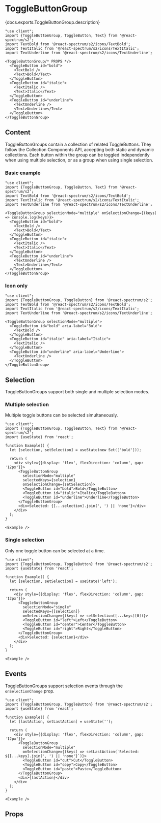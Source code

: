 

# ToggleButtonGroup

<PageDescription>{docs.exports.ToggleButtonGroup.description}</PageDescription>

```tsx render docs={docs.exports.ToggleButtonGroup} links={docs.links} props={['selectionMode', 'isDisabled']} type="s2"
"use client";
import {ToggleButtonGroup, ToggleButton, Text} from '@react-spectrum/s2';
import TextBold from '@react-spectrum/s2/icons/TextBold';
import TextItalic from '@react-spectrum/s2/icons/TextItalic';
import TextUnderline from '@react-spectrum/s2/icons/TextUnderline';

<ToggleButtonGroup/* PROPS */>
  <ToggleButton id="bold">
    <TextBold />
    <Text>Bold</Text>
  </ToggleButton>
  <ToggleButton id="italic">
    <TextItalic />
    <Text>Italic</Text>
  </ToggleButton>
  <ToggleButton id="underline">
    <TextUnderline />
    <Text>Underline</Text>
  </ToggleButton>
</ToggleButtonGroup>
```
## Content

ToggleButtonGroups contain a collection of related ToggleButtons. They follow the Collection Components API, accepting both static and dynamic collections. Each button within the group can be toggled independently when using multiple selection, or as a group when using single selection.

### Basic example

```tsx render expanded
"use client";
import {ToggleButtonGroup, ToggleButton, Text} from '@react-spectrum/s2';
import TextBold from '@react-spectrum/s2/icons/TextBold';
import TextItalic from '@react-spectrum/s2/icons/TextItalic';
import TextUnderline from '@react-spectrum/s2/icons/TextUnderline';

<ToggleButtonGroup selectionMode="multiple" onSelectionChange={(keys) => console.log(keys)}>
  <ToggleButton id="bold">
    <TextBold />
    <Text>Bold</Text>
  </ToggleButton>
  <ToggleButton id="italic">
    <TextItalic />
    <Text>Italic</Text>
  </ToggleButton>
  <ToggleButton id="underline">
    <TextUnderline />
    <Text>Underline</Text>
  </ToggleButton>
</ToggleButtonGroup>
```

### Icon only

```tsx render expanded
"use client";
import {ToggleButtonGroup, ToggleButton} from '@react-spectrum/s2';
import TextBold from '@react-spectrum/s2/icons/TextBold';
import TextItalic from '@react-spectrum/s2/icons/TextItalic';
import TextUnderline from '@react-spectrum/s2/icons/TextUnderline';

<ToggleButtonGroup selectionMode="multiple">
  <ToggleButton id="bold" aria-label="Bold">
    <TextBold />
  </ToggleButton>
  <ToggleButton id="italic" aria-label="Italic">
    <TextItalic />
  </ToggleButton>
  <ToggleButton id="underline" aria-label="Underline">
    <TextUnderline />
  </ToggleButton>
</ToggleButtonGroup>
```

## Selection

ToggleButtonGroups support both single and multiple selection modes.

### Multiple selection

Multiple toggle buttons can be selected simultaneously.

```tsx render expanded
"use client";
import {ToggleButtonGroup, ToggleButton, Text} from '@react-spectrum/s2';
import {useState} from 'react';

function Example() {
  let [selection, setSelection] = useState(new Set(['bold']));

  return (
    <div style={{display: 'flex', flexDirection: 'column', gap: '12px'}}>
      <ToggleButtonGroup 
        selectionMode="multiple" 
        selectedKeys={selection} 
        onSelectionChange={setSelection}>
        <ToggleButton id="bold">Bold</ToggleButton>
        <ToggleButton id="italic">Italic</ToggleButton>
        <ToggleButton id="underline">Underline</ToggleButton>
      </ToggleButtonGroup>
      <div>Selected: {[...selection].join(', ') || 'none'}</div>
    </div>
  );
}

<Example />
```

### Single selection

Only one toggle button can be selected at a time.

```tsx render expanded
"use client";
import {ToggleButtonGroup, ToggleButton} from '@react-spectrum/s2';
import {useState} from 'react';

function Example() {
  let [selection, setSelection] = useState('left');

  return (
    <div style={{display: 'flex', flexDirection: 'column', gap: '12px'}}>
      <ToggleButtonGroup 
        selectionMode="single" 
        selectedKeys={[selection]} 
        onSelectionChange={(keys) => setSelection([...keys][0])}>
        <ToggleButton id="left">Left</ToggleButton>
        <ToggleButton id="center">Center</ToggleButton>
        <ToggleButton id="right">Right</ToggleButton>
      </ToggleButtonGroup>
      <div>Selected: {selection}</div>
    </div>
  );
}

<Example />
```

## Events

ToggleButtonGroups support selection events through the `onSelectionChange` prop.

```tsx render expanded
"use client";
import {ToggleButtonGroup, ToggleButton} from '@react-spectrum/s2';
import {useState} from 'react';

function Example() {
  let [lastAction, setLastAction] = useState('');

  return (
    <div style={{display: 'flex', flexDirection: 'column', gap: '12px'}}>
      <ToggleButtonGroup 
        selectionMode="multiple"
        onSelectionChange={(keys) => setLastAction(`Selected: ${[...keys].join(', ') || 'none'}`)}>
        <ToggleButton id="cut">Cut</ToggleButton>
        <ToggleButton id="copy">Copy</ToggleButton>
        <ToggleButton id="paste">Paste</ToggleButton>
      </ToggleButtonGroup>
      <div>{lastAction}</div>
    </div>
  );
}

<Example />
```

## Props

<PropTable component={docs.exports.ToggleButtonGroup} links={docs.links} />
